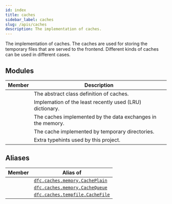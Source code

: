 ```yaml
---
id: index
title: caches
sidebar_label: caches
slug: /apis/caches
description: The implementation of caches.
---
```



<APITopBar type="package" source="caches/__init__.py" />

The implementation of caches. The caches are used for storing the temporary files that
are served to the frontend. Different kinds of caches can be used in different cases.

## Modules

|                                        Member                                         | <center>Description</center>                                |
| :-----------------------------------------------------------------------------------: | :---------------------------------------------------------- |
|  [<IconObjType type="module" hasText={true} text="abstract"/>](./abstract/index.mdx)  | The abstract class definition of caches.                    |
|   [<IconObjType type="module" hasText={true} text="lrudict"/>](./lrudict/index.mdx)   | Implemation of the least recently used (LRU) dictionary.    |
|    [<IconObjType type="module" hasText={true} text="memory"/>](./memory/index.mdx)    | The caches implemented by the data exchanges in the memory. |
|  [<IconObjType type="module" hasText={true} text="tempfile"/>](./tempfile/index.mdx)  | The cache implemented by temporary directories.             |
| [<IconObjType type="module" hasText={true} text="typehints"/>](./typehints/index.mdx) | Extra typehints used by this project.                       |

## Aliases

|                            Member                            | <center>Alias of</center>                                   |
| :----------------------------------------------------------: | :---------------------------------------------------------- |
| <IconObjType type="class" hasText={true} text="CachePlain"/> | [`dfc.caches.memory.CachePlain`](./memory/CachePlain.mdx)   |
| <IconObjType type="class" hasText={true} text="CacheQueue"/> | [`dfc.caches.memory.CacheQueue`](./memory/CacheQueue.mdx)   |
| <IconObjType type="class" hasText={true} text="CacheFile"/>  | [`dfc.caches.tempfile.CacheFile`](./tempfile/CacheFile.mdx) |
